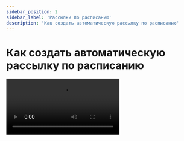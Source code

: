 ```yaml
---
sidebar_position: 2
sidebar_label: 'Рассылки по расписанию'
description: 'Как создать автоматическую рассылку по расписанию'
---
```



# Как создать автоматическую рассылку по расписанию

<Video src="https://rutube.ru/play/embed/2cace90bd0e95ab5fee2b09360128497" />

Посмотреть видеоурок можно также на [YouTube](https://youtu.be/kNCGTVKgHm8?si=sfnX8C-DcbS57uAU).

**Читайте также:**<br/>
[Как создать автоматическую рассылку по расписанию](https://docs.sendsay.ru/automations/automations-by-time/how-to-create-automation-by-time)
